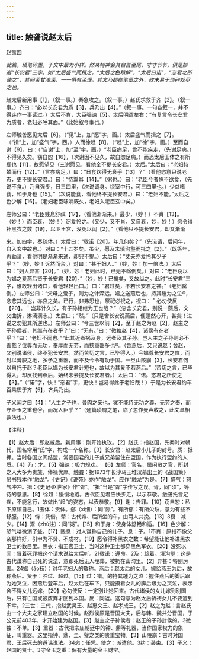 ```yaml
---
---
---
```

title: 触詟说赵太后
---



赵策四

*此篇，琐笔碎墨，于文中最为小样。然某特神会其自首至尾，寸寸节节，俱是妙避“长安君”三字。如“太后盛气而揖之，“太后之色稍解”，“太后曰诺”，“恣君之所使之”，其间苦甘浅深，一一俱有至理。其文乃都在笔墨之外，政未易于琐碎处尽之也。*

赵太后新用事【1】，（叙一事。）秦急攻之。（叙一事。）赵氏求救于齐【2】。（叙一事。）齐曰：“必以长安君为质【3】，兵乃出【4】。”（叙一事。一句各叙一，并不得连作一事读过。）太后不肯，大臣强谏【5】。太后明谓左右：“有复言令长安君为质者，老妇必唾其面。”（此始叙今事也。）

左师触詟愿见太后【6】。（“见”上，加“愿”字，画。）太后盛气而揖之【7】。（“揖”上，加“盛气”字，西。）人而徐趋【8】，（“趋”上，加“徐”字，画。）至而自谢【9】，曰：（“自谢”上，加“至”字，画。）“老臣病足，曾不能疾走，（先谢足病。）不得见久矣。窃自恕【16】，（次谢因不见久，故自恕足病。）而恐太后玉体之有所郄也【11】，故愿望见（三谢愿见。看他全不提长安君。）太后。”太后曰：“老妇恃辇而行【12】。”（言亦病足。）曰：“日食饮得无衰乎【13】？”（看他恣意只说老态，更不提长安君。）曰：“恃鬻耳【14】。”（粥也。）曰：“老臣今者殊不欲食，（先说不食。）乃自强步，日三四里，（次说调身。绕室中行，可三四里也。）少益嗜食，和于身也【15】。”（次说能食，看他终不提长安君。）曰：“老妇不能。”太后之色少解【16】。（老妇老臣啸喃既久，老妇入老臣玄中矣。）

左师公曰：“老臣贱息舒祺【17】，（看他渐渐来。）最少，（妙！）不肖【13】。（妙！）而臣衰，（妙！）窃爱怜之。（又少，又不肖，又自衰，妙，妙！）愿令得补黑衣之数【19】，以卫王宫，没死以闻【2】。”（看他只不提长安君，却又渐渐

来。加四字，奏疏体。）太后曰：“敬诺【20】。年几何矣？”（先诺请，后问年，自入玄中故也。）对曰：“十五岁矣。虽少，愿及未填沟壑而托之【2】。”（既答年，再勤请，看他明是渐渐来通，却只不提。）太后曰：“丈夫亦爱怜其少子乎？”（妙，妙！诉然而合。）对曰：“甚于妇人。”（妙，妙！加一倍法。）太后曰：“妇人异甚【20】。”（妙，妙！老妇此时，已无不罄倒矣。）对曰：“老臣窃以为媪之爱燕后贤于长安君【20】。”（妙，妙！已擒矣，又故纵之。此时“长安君”三字，谁敢轻出诸口，看他轻轻出口。）曰：“君过矣，不若长安君之甚。”（老妇罄倒。）左师公曰：“父母之爱子，则为之计深远。媪之送燕后也，持其踵为之泣®，念悲其远也，亦哀之矣。已行，非弗思也，祭祀必祝之，祝曰：＇必勿使反【20】。＇岂非计久长，有子孙相继为王也哉？”（忽舍长安君，别说一燕后，文又曲折，淋漓满志。）太后曰；“然。”（只是舍长安说燕后，便蘧然心开，甚矣！进说之勿犯其所逆也。）左师公曰：“今三世以前【2】，至于赵之为赵【2】，赵主之子孙侯者，其继有在者乎？”曰：“无有。”曰：“微独赵【4】，诸侯有在者乎？”曰：“老妇不闻也。”“此其近者祸及身，远者及其子孙。岂人主之子孙则必不善哉？位尊而无功，奉厚而无劳，而挟重器多也®。（舍燕后，又只说赵；舍赵，又别说诸侯，终不犯长安君。然而苦切之言，已毕得入。）今媪尊长安君之位，而封以膏腴之地，多予之重器，而不及今令有功于国。一旦山陵崩【3】，长安君何以自托于赵？老臣以媪为长安君计短也，故以为其爱不若燕后。”（苦切之言，已毕得入，却反找到燕后，始终未尝提及长安君者。）太后曰：“诺。恣君之所使之【3】。”（“诺”字，快！“恣君”字，更快！岂易得此于老妇哉！）于是为长安君约车百乘质于齐【5】，齐兵乃出。

子义闻之曰【4】：“人主之子也，骨肉之亲也，犹不能恃无功之尊，无劳之奉，而守金玉之重也＠，而况人臣乎？”（通篇琐屑之笔，临了忽作曼声收之，此文章相救法也。）

【注释】

【1】赵太后：即赵威后。新用事：刚开始执玫。【2】赵氏：指赵国，先秦时对朝代，国名常用“氏”字，构成一个名称。【3】长安君：赵太后小儿子的封号。质：抵押。当时各国之间结盟，常要国君的儿子或兄弟留住在盟国，作为执行盟约的人质。【4】乃：才。【5】强谏：极力规劝。
【6】左师：官名，属闲散之官，所封之人大多为贵族，俸禄优厚。触聋：据1973年长沙马王堆汉墓出土的《战国策》帛书残本作“触龙”。《史记》《说苑》亦作“触龙”。应作“触龙”为是。【7】盛气：怒气冲冲。揖：《史记·赵世家》作“胥”。“揖”当是“胥”字传写之误。胥，同“须”，等待的意思。【8】徐趋：慢慢地跑。古代臣见君应快步走，以示恭敬。触詟托言足疾，不能急行，故做出“趋”的姿态，以表恭敬。【9】谢：告罪。【10】窃自恕：私下原谅自己。1玉体：责体。郄（xī细）：同“隙”。有所郄：有所欠缺，意为有些不舒服。【12】恃：凭借。辇：古代帝、后所坐的车，由两人共挽。【13】3衰：减少。【14】鬻（zhù注）：同“粥”。【15】和于身：使身体舒畅和适。【16】色少解：怒气喀微消了些。【17】贱息：对人谦称自己的儿子。息：子。1不肖：原指不像父亲那样好，引申为不贤、不成材。【19】愿令得补黑衣之数：希望能让他补进黑衣卫士的数目里。黑衣：指王官卫士，当时这种卫士都穿黑色军衣。【20】没死以闻：冒着死罪把这个请求说给太后听。21敬诺：遵命。2及：趁着。填沟壑：这是古代谦称自己死的说法，意即死后无人埋葬，被扔在山沟里。【2】异甚：特别厉害。24媪（ǎo袄）：对年老妇人的敬称。燕后：赵太后的女儿，嫁给燕王为后，故称燕后。贤于：胜过、超过。【15】过：错。的持其踵为之泣：握住燕后的脚后跟为她哭泣，因燕后登车后，赵太后在车下，只能摸着女儿的脚后跟为之哭泣，表示舍不得女儿远嫁。【20】必勿使反：一定别让她回来。古代诸侯的女儿嫁到别国后，只有亡国或被废弃才回到本国。反：同返。这句意为赵太后祈祷女儿不要遭到不幸。2三世：三代，指赵武灵王、赵惠文王、赵孝成王。【2】赵之为赵：言赵氏由一个大夫之家建立赵国的时候。赵烈侯原是晋国大夫，后与韩、魏共分晋国，于公元前403年，才开始建为赵国。【3】赵主之子孙侯者：赵王的子孙封侯的。3微独：不单。【3】重器：古代把宗庙朝廷中的钟、鼎等礼器，当作国家权力的象征，叫重器。这里指钟、鼎、圭、璧之类的贵重宝物。【3】山陵崩：古时对国君、王后死去的避讳说法。34恣：任凭。使之：派遣他。3约：装束。【3】子义：赵国的贤士。3守金玉之重：保有大量的金玉财宝。